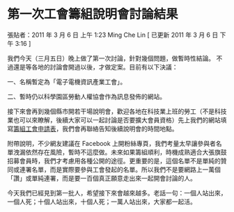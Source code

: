 # 第一次工會籌組說明會討論結果

張貼者：2011 年 3 月 6 日 上午 1:23 Ming Che Lin [ 已更新 2011 年 3 月 6 日 下午 3:16 ]

我們今天（三月五日）晚上做了第一次討論，針對幾個問題，做暫時性結論。 不過還是等各地的討論會開過以後，才做定案。目前有以下決議：

一、名稱暫定為「電子電機資訊產業工會」。

二、暫時仍以科學園區勞動人權協會作為訊息發佈的網站。

接下來會再到幾個縣市開若干場說明會，歡迎各地在科技業上班的勞工（不是科技業也可以來瞭解，後續大家可以一起討論是否要擴大會員資格）先上我們的網站填寫[籌組工會申請表](/document/what-union-can-do-for-you)，我們會再聯絡告知後續說明會的時間地點。

附帶說明，不少網友建議在 Facebook 上開粉絲專頁，我們考量太早讓參與者名單洩漏依然存在風險，暫時不這麼做。未來如果籌組順利，時機成熟適合大張旗鼓招募會員時，我們才考慮用各種公開的途徑。更重要的是，這個名單不是單純的贊同或連署名單，而是實際要參與工會發起的名單。所以我們不是要網路上一萬個「讚」或單純連署，而是要一百個真正願意走出來一起開會討論的人。

今天我們已經見到第一批人，希望接下來會越來越多。老話一句：一個人站出來，一個人死；十個人站出來，十個人死；一萬人站出來，大家都一起活。

